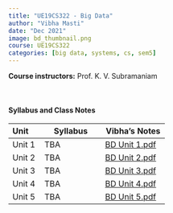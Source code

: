 ```yaml
---
title: "UE19CS322 - Big Data"
author: "Vibha Masti"
date: "Dec 2021"
image: bd_thumbnail.png
course: UE19CS322
categories: [big data, systems, cs, sem5]
---
```


**Course instructors:** Prof. K. V. Subramaniam

<br>


#### Syllabus and Class Notes

| Unit              | Syllabus                         |       Vibha's Notes                |
| :---------------- | -------------------------------- | ---------------------------------- |
| Unit 1            |  TBA  | [BD Unit 1.pdf](BD%20Unit%201.pdf) |
| Unit 2            | TBA | [BD Unit 2.pdf](BD%20Unit%202.pdf) |
| Unit 3            | TBA  | [BD Unit 3.pdf](BD%20Unit%203.pdf) |
| Unit 4            | TBA | [BD Unit 4.pdf](BD%20Unit%204.pdf) |
| Unit 5            | TBA | [BD Unit 5.pdf](BD%20Unit%205.pdf) |


<br>


<!-- #### Textbooks: 

-  **T1**: "Learning PHP, MySQL & JavaScript", Robin Nixon. May 2018, 5th edition, O'Reilly Media, Inc.
-  **T2**: "Pro MERN Stack: Full Stack Web App Development with Mongo, Express, React, and Node", by Vasan Subramanian. March 2017, Apress

<br>

#### Reference Books:

- **R1**: "Beginning Node.js, Express & MongoDB Development", Greg Lim, July 2019
- **R2**: "Learning React, Functional Web Development with React and Redux", Alex Banks and Eve Porcello, May 2017, O'Reilly Media, Inc.

<br> -->
